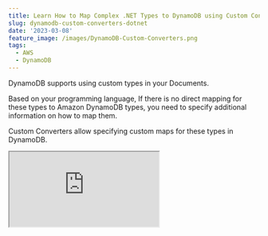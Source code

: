 ```yaml
---
title: Learn How to Map Complex .NET Types to DynamoDB using Custom Converters
slug: dynamodb-custom-converters-dotnet
date: '2023-03-08'
feature_image: /images/DynamoDB-Custom-Converters.png
tags:
  - AWS
  - DynamoDB
---
```

DynamoDB supports using custom types in your Documents.

Based on your programming language, If there is no direct mapping for these types to Amazon DynamoDB types, you need to specify additional information on how to map them.

Custom Converters allow specifying custom maps for these types in DynamoDB.

<iframe src="https://www.youtube.com/embed/Uq1DDQqpUxk?feature=oembed" />

In this article, let’s learn how to use custom types and specify custom converters to save these types to your DynamoDB documents.

_This article is sponsored by AWS and is part of my [Tag](/blog/tag/)._

## .NET Complex Types and DynamoDB

The .NET DynamoDB SDK, by default, supports a set of primitive .NET data types, collections, and a few other data types.

You can find the [full list of Supported data types here](https://docs.aws.amazon.com/amazondynamodb/latest/developerguide/DotNetSDKHighLevel.html#DotNetDynamoDBContext.SupportedTypes) and also the associated mapping to the DynamoDB type.

<BlogLink
  href="/blog/aws-dynamodb-net-core/"
  title="AWS DynamoDB For The .NET Developer: How To Easily Get Started"
  description="Learn how to get started with AWS DynamoDB with .NET Core by updating the default ASP NET Web API template to use DynamoDB as it’s data store. We will learn to do basic Creat, Read, Update and Delete operations from the API."
  authorImage="/images/logo-512x512-24.png"
  authorName="Rahul Nath"
  authorTitle="Rahul Pulikkot Nath"
  featureImage="/images/aws_dynamodb.jpg"
/>

A complex type is a group of other primitive types or complex types in .NET.

When you use custom .NET classes as properties in a DynamoDB item automatically serializes it as a JSON object.

> _.NET Complex Types with a default constructor is automatically serialized to JSON object_.

This behavior is the same as when specifying complex types in API return data.

For example, the below `Wind` class, when used in a DynamoDB document object, gets serialized as a JSON object with the two properties.

```csharp
public class Wind
{
    public decimal Speed { get; set; }
    public string Direction { get; set; }
}

```

The .NET SDK automatically handles this, and we don’t need to do anything additional for it.

**_The only thing to ensure is that the class has a default constructor._**

If there is no default constructor on the type, you need to specify a custom converter. We will explore this further when looking at the Value Objects in .NET.

## .NET Enum Types and DynamoDB

When using Enumeration Types in .NET, they are automatically converted into their equivalent [underlying type value (by default _int_).](https://aws.amazon.com/blogs/developer/dynamodb-datamodel-enum-support/)

However, if you want the Enumeration values to be converted to their equivalent string values and saved to DynamoDB, you can do that using a Custom Converter.

### Enum To String Converter for DynamoDB

Storing Enumerations as string values makes it easier to understand the property values when looking at the raw data.

To add a custom converter, we need to implement the `IPropertyConverter` interface. The interface has two methods that we must implement - `FromEntry` and `ToEntry`.

As you would have guessed, these methods convert the .NET object to a DynamoDB item (`DynamoDBEntry`) and from DynamoDB back to the .NET object.

```csharp
public class DynamoEnumStringConverter < TEnum >: IPropertyConverter 
{  
  public object FromEntry(DynamoDBEntry entry) 
  {
    return (TEnum) Enum.Parse(typeof (TEnum), entry.AsString());
  } 

  public DynamoDBEntry ToEntry(object value) 
  {
    return new Primitive(value.ToString());
  }
}
```

All we need to do in the above converter is to return the Enum ToString to convert to DynamoDB type and use the `Enum.Parse` method to convert it back to Enum type.

## Configuring DynamoDB Converters

With the converter ready to go, we need to apply this to be used by the DynamoDB SDK.

There are two ways you can do this, and let's explore both of them.

### Configure Converter at Property Level

To apply the DynamoDB Custom Converter on a type, we use the `DynamoDBProperty` attribute and specify the Converter type, as shown below.

```csharp
public class WeatherForecast
{
    ...
    [DynamoDBProperty(typeof(DynamoEnumStringConverter<WeatherType>))]
    public WeatherType WeatherType { get; set; }
    public Wind Wind { get; set; }
}

public enum WeatherType
{
    None,
    Sunny,
    Cloudy,
    Windy,
    Rainy,
    Stormy
}

```

When reading and writing the item from DynamoDB, the converter is applied to convert between .NET and DynamoDB representation.

The converter gets applied to all the properties that have the `DynamoDBProperty` attribute set with the custom converter type.

### Configure Converter on DynamoDBContext

In the above scenario, we explicitly applied the DynamoDB Custom Converter on the .NET Property that we wanted the converter applied on.

If we have additional properties of the same type in the same DynamoDB item or other table items, we must duplicate the attribute on all the properties.

To avoid duplicating the converter, specify the DynamoDB converter at the DynamoDB context level. This applies to all the properties matching the converter type saved/read using the DynamoDB context.

The below code sets up the DynamoDB Customer converter on the `ConverterCache` property on the `DynamoDBContext` class.

```csharp
var dynamoDBContext = new DynamoDBContext(dynamoDbClient);
dynamoDBContext.ConverterCache
     .Add(typeof(WeatherType), new DynamoEnumStringConverter<WeatherType>());
builder.Services.AddSingleton<IDynamoDBContext>(dynamoDBContext);

```

This is set up in the `Program.cs` class where we set up the Dependency Injection of the DynamoDBContext class for our application.

<iframe src="https://www.youtube.com/embed/YR6HkvNBpX4?feature=oembed" />

## .NET Value Objects and DynamoDB

Objects that are equal or the same because of the value of the properties are referred to as [ValueObject](https://martinfowler.com/bliki/ValueObject.html).

In C#, by default, two objects are equal only if they are the same instance. However, you can change the default behavior by overriding the `Equals` and `GetHashCode` methods.

You can find a sample implementation of a [ValueObject here.](https://learn.microsoft.com/en-us/dotnet/architecture/microservices/microservice-ddd-cqrs-patterns/implement-value-objects#value-object-implementation-in-c)

Using the `ValueObject` reference implementation as a base class below is a `Temperature` Value Object, which has two properties - `Degree` and `TemperatureType`.

```csharp
namespace dynamodb_querying
{
    public class Temperature : ValueObject
    {
        public decimal Degree { get; private set; }
        public TemperatureType Type { get; private set; }

        public Temperature(
decimal degree, TemperatureType type)
        {
            Degree = degree;
            Type = type;
        }

        protected override IEnumerable<object> GetEqualityComponents()
        {
            yield return Degree;
            yield return Type;
        }
    }

    public enum TemperatureType
    {
        Celsius,
        Farenheit
    }

```

Value Objects are very similar to .NET Complex Types when saving to DynamoDB.

They get serialized to JSON structure if they have a default constructor.

However, with Value Objects, you are less likely to have a default constructor.

### .NET Value Object DynamoDB Converter

The below custom converter is for the .NET Value Object Type.

For example, I want to save the `Temperature` as a custom string in DynamoDB - _20°C, 35_°F, etc.

```csharp
public class DynamoTemperatureConverter : IPropertyConverter
{
    public object FromEntry(DynamoDBEntry entry)
    {
        if (entry != null)
        {
            var temperatureString = entry.AsString();
            if (temperatureString != null)
            {
                var temps = temperatureString.Split("°", StringSplitOptions.None);
                if (temps.Length == 2)
                {
                    var unit = temps[1] switch
                    {
                        "C" => TemperatureType.Celsius,
                        "F" => TemperatureType.Farenheit,
                        _ => throw new NotImplementedException("Unknown Temperature Type")
                    }; ;

                    return new Temperature(Decimal.Parse(temps[0]), unit);
                }
            }
        }

        return null;
    }

    public DynamoDBEntry ToEntry(object value)
    {
        if (value is Temperature temperature)
        {
            var unit = temperature.Type == TemperatureType.Celsius ? "C" : "F";
            return new Primitive($"{temperature.Degree}°{unit}");
        }

        return null;
    }
}

```

Based on the `TemperatureType` value, the above code switches between °C and °F when saving the Temperature to DynamoDB.

When reading the value back, it splits the string into a known format and creates the `Temperature` object using its constructor.

I hope this helps you understand how to use custom converters in DYnamoDB and convert data as required when saving to DynamoDB.

🔗Full [Source Code](https://rahulpnath.visualstudio.com/YouTube%20Samples/_git/dynamodb-converters) for the examples.
